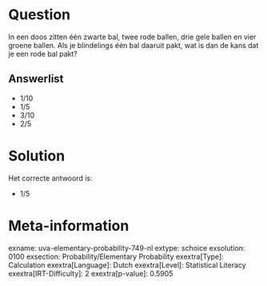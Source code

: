 Question
========

In een doos zitten één zwarte bal, twee rode ballen, drie gele ballen en
vier groene ballen. Als je blindelings één bal daaruit pakt, wat is dan
de kans dat je een rode bal pakt?


Answerlist
----------

* 1/10
* 1/5
* 3/10
* 2/5

Solution
========

Het correcte antwoord is: 

* 1/5

Meta-information
================
exname: uva-elementary-probability-749-nl
extype: schoice
exsolution: 0100
exsection: Probability/Elementary Probability
exextra[Type]: Calculation
exextra[Language]: Dutch
exextra[Level]: Statistical Literacy
exextra[IRT-Difficulty]: 2
exextra[p-value]: 0.5905
